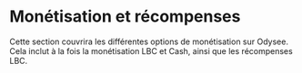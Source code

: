 # Monétisation et récompenses

Cette section couvrira les différentes options de monétisation sur Odysee. Cela inclut à la fois la monétisation LBC et Cash, ainsi que les récompenses LBC.

<CategoryCards/>
